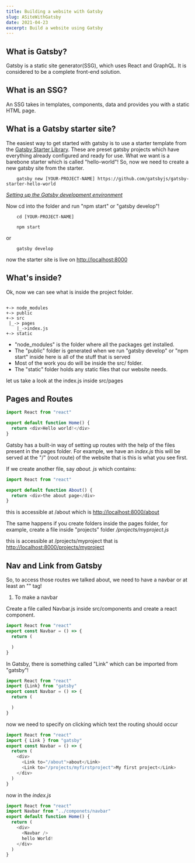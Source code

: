 ```yaml
---
title: Building a website with Gatsby
slug: ASiteWithGatsby
date: 2021-04-23
excerpt: Build a website using Gatsby
---
```


## What is Gatsby?

Gatsby is a static site generator(SSG), which uses React and GraphQL. It is considered to be a complete front-end solution.

## What is an SSG?

An SSG takes in templates, components, data and provides you with a static HTML page.

## What is a Gatsby starter site?

The easiest way to get started with gatsby is to use a starter template from the [Gatsby Starter Library](https://www.gatsbyjs.com/starters/?).
These are preset gatsby projects which have everything already configured and ready for use. What we want is a barebone starter which is called "hello-world"!
So, now we need to create a new gatsby site from the starter.

```shell
    gatsby new [YOUR-PROJECT-NAME] https://github.com/gatsbyjs/gatsby-starter-hello-world
```

[_Setting up the Gatsby development environment_](https://www.gatsbyjs.com/docs/tutorial/part-zero/)

Now cd into the folder and run "npm start" or "gatsby develop"!

```shell
    cd [YOUR-PROJECT-NAME]
```

```shell
    npm start
```

or

```shell
    gatsby develop
```

now the starter site is live on [http://localhost:8000](http://localhost:8000)

## What's inside?

Ok, now we can see what is inside the project folder.

```

+-> node_modules
+-> public
+-> src
 |_-> pages
    |_->index.js
+-> static

```

- "node_modules" is the folder where all the packages get installed.
- The "public" folder is generated when we run "gatsby develop" or "npm start" inside here is all of the stuff that is served
- Most of the work you do will be inside the src/ folder.
- The "static" folder holds any static files that our website needs.

let us take a look at the index.js inside src/pages

## Pages and Routes

```js
import React from "react"

export default function Home() {
  return <div>Hello world!</div>
}
```

Gatsby has a built-in way of setting up routes with the help of the files present in the pages folder.
For example, we have an _index.js_ this will be served at the "/" (root route) of the website that is this is what you see first.

If we create another file, say _about. js_ which contains:

```js
import React from "react"

export default function About() {
  return <div>the about page</div>
}
```

this is accessible at /about which is [http://localhost:8000/about](http://localhost:8000/about)

The same happens if you create folders inside the pages folder, for example, create a file inside "projects" folder _/projects/myproject.js_

this is accessible at /projects/myproject that is [http://localhost:8000/projects/myproject](http://localhost:8000/projects/myproject)

## Nav and Link from Gatsby

So, to access those routes we talked about, we need to have a navbar or at least an "<a></a>" tag!

1. To make a navbar

Create a file called Navbar.js inside src/components and create a react component.

```js
import React from "react"
export const Navbar = () => {
  return (

  )
}
```

In Gatsby, there is something called "Link" which can be imported from "gatsby"!

```js
import React from "react"
import {Link} from "gatsby"
export const Navbar = () => {
  return (

  )
}
```

now we need to specify on clicking which text the routing should occur

```js
import React from "react"
import { Link } from "gatsby"
export const Navbar = () => {
  return (
    <div>
      <Link to="/about">about</Link>
      <Link to="/projects/myfirstproject">My first project</Link>
    </div>
  )
}
```

now in the _index.js_

```js
import React from "react"
import Navbar from "../componets/navbar"
export default function Home() {
  return (
    <div>
      <Navbar />
      hello World!
    </div>
  )
}
```

